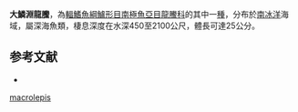 {{Speciesbox
| name = 大鱗淵龍鰧
| image = 
| image_width = 250px
| image_caption = 
| status = NE
| status_system = IUCN3.1
| genus = Bathydraco
| species = macrolepis
| authority = [[Boulenger|Boulenger]], 1907
| synonyms = 
}}

'''大鱗淵龍鰧'''，為[[輻鰭魚綱|輻鰭魚綱]][[鱸形目|鱸形目]][[南極魚亞目|南極魚亞目]][[龍鰧科|龍鰧科]]的其中一[[種|種]]，分布於[[南冰洋|南冰洋]]海域，屬深海魚類，棲息深度在水深450至2100公尺，體長可達25公分。

==参考文献==
*{{FishBase_species|genus=Bathydraco|species=macrolepis|year=2011|month=12}}
{{Taxonbar|from=Q2467214}}

[[Category:淵龍鰧屬|macrolepis]]